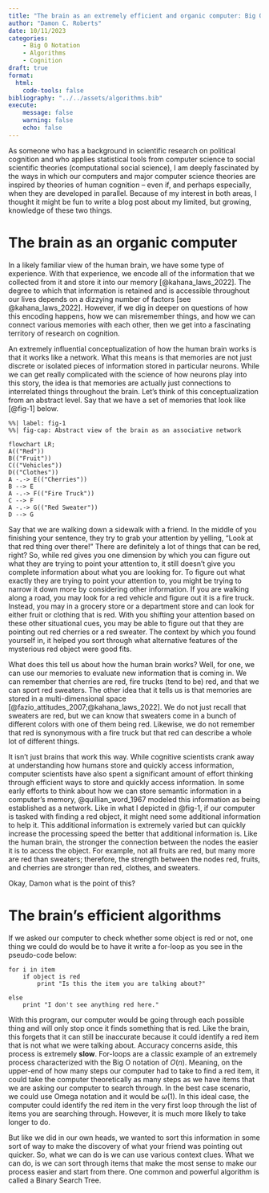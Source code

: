 ```yaml
---
title: "The brain as an extremely efficient and organic computer: Big O Notation, Algorithms, and Associative Networks"
author: "Damon C. Roberts"
date: 10/11/2023
categories:
    - Big O Notation
    - Algorithms
    - Cognition
draft: true
format:
  html:
    code-tools: false
bibliography: "../../assets/algorithms.bib"
execute:
    message: false
    warning: false
    echo: false
---
```


<!--

Fix tortured analogy. Switch it to something like your friend asking you to grab something out of a cabinet

-->

As someone who has a background in scientific research on political cognition and who applies statistical tools from computer science to social scientific theories (computational social science), I am deeply fascinated by the ways in which our computers and major computer science theories are inspired by theories of human cognition -- even if, and perhaps especially, when they are developed in parallel. Because of my interest in both areas, I thought it might be fun to write a blog post about my limited, but growing, knowledge of these two things.

# The brain as an organic computer

In a likely familiar view of the human brain, we have some type of experience. With that experience, we encode all of the information that we collected from it and store it into our memory [@kahana_laws_2022]. The degree to which that information is retained and is accessible throughout our lives depends on a dizzying number of factors [see @kahana_laws_2022]. However, if we dig in deeper on questions of how this encoding happens, how we can misremember things, and how we can connect various memories with each other, then we get into a fascinating territory of research on cognition.

An extremely influential conceptualization of how the human brain works is that it works like a network. What this means is that memories are not just discrete or isolated pieces of information stored in particular neurons. While we can get really complicated with the science of how neurons play into this story, the idea is that memories are actually just connections to interrelated things throughout the brain. Let's think of this conceptualization from an abstract level. Say that we have a set of memories that look like [@fig-1] below.

```mermaid
%%| label: fig-1
%%| fig-cap: Abstract view of the brain as an associative network

flowchart LR;
A(("Red"))
B(("Fruit"))
C(("Vehicles"))
D(("Clothes"))
A -.-> E(("Cherries"))
B --> E
A -.-> F(("Fire Truck"))
C --> F
A -.-> G(("Red Sweater"))
D --> G
```

Say that we are walking down a sidewalk with a friend. In the middle of you finishing your sentence, they try to grab your attention by yelling, "Look at that red thing over there!" There are definitely a lot of things that can be red, right? So, while red gives you one dimension by which you can figure out what they are trying to point your attention to, it still doesn't give you complete information about what you are looking for. To figure out what exactly they are trying to point your attention to, you might be trying to narrow it down more by considering other information. If you are walking along a road, you may look for a red vehicle and figure out it is a fire truck. Instead, you may in a grocery store or a department store and can look for either fruit or clothing that is red. With you shifting your attention based on these other situational cues, you may be able to figure out that they are pointing out red cherries or a red sweater. The context by which you found yourself in, it helped you sort through what alternative features of the mysterious red object were good fits.

What does this tell us about how the human brain works? Well, for one, we can use our memories to evaluate new information that is coming in. We can remember that cherries are red, fire trucks (tend to be) red, and that we can sport red sweaters. The other idea that it tells us is that memories are stored in a multi-dimensional space [@fazio_attitudes_2007;@kahana_laws_2022]. We do not just recall that sweaters are red, but we can know that sweaters come in a bunch of different colors with one of them being red. Likewise, we do not remember that red is synonymous with a fire truck but that red can describe a whole lot of different things.

It isn't just brains that work this way. While cognitive scientists crank away at understanding how humans store and quickly access information, computer scientists have also spent a significant amount of effort thinking through efficient ways to store and quickly access information. In some early efforts to think about how we can store semantic information in a computer's memory, @quillian_word_1967 modeled this information as being established as a network. Like in what I depicted in @fig-1, if our computer is tasked with finding a red object, it might need some additional information to help it. This additional information is extremely varied but can quickly increase the processing speed the better that additional information is. Like the human brain, the stronger the connection between the nodes the easier it is to access the object. For example, not all fruits are red, but many more are red than sweaters; therefore, the strength between the nodes red, fruits, and cherries are stronger than red, clothes, and sweaters.

Okay, Damon what is the point of this?

# The brain's efficient algorithms

If we asked our computer to check whether some object is red or not, one thing we could do would be to have it write a for-loop as you see in the pseudo-code below:

```
for i in item
    if object is red
        print "Is this the item you are talking about?"
    
else
    print "I don't see anything red here."
```

With this program, our computer would be going through each possible thing and will only stop once it finds something that is red. Like the brain, this forgets that it can still be inaccurate because it could identify a red item that is not what we were talking about. Accuracy concerns aside, this process is extremely **slow**. For-loops are a classic example of an extremely process characterized with the Big O notation of $O(n)$. Meaning, on the upper-end of how many steps our computer had to take to find a red item, it could take the computer theoretically as many steps as we have items that we are asking our computer to search through. In the best case scenario, we could use Omega notation and it would be $\omega(1)$. In this ideal case, the computer could identify the red item in the very first loop through the list of items you are searching through. However, it is much more likely to take longer to do.

But like we did in our own heads, we wanted to sort this information in some sort of way to make the discovery of what your friend was pointing out quicker. So, what we can do is we can use various context clues. What we can do, is we can sort through items that make the most sense to make our process easier and start from there. One common and powerful algorithm is called a Binary Search Tree. 